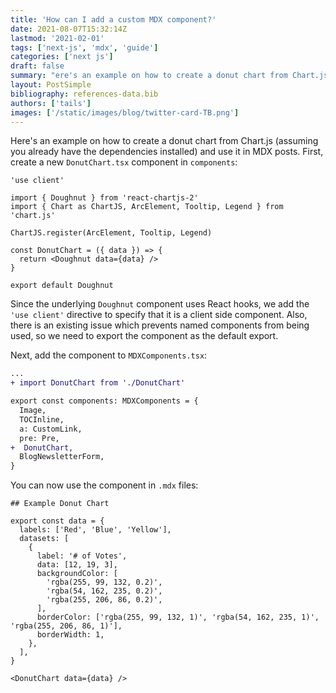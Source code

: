```yaml
---
title: 'How can I add a custom MDX component?'
date: 2021-08-07T15:32:14Z
lastmod: '2021-02-01'
tags: ['next-js', 'mdx', 'guide']
categories: ['next js']
draft: false
summary: "ere's an example on how to create a donut chart from Chart.js (assuming you already have the dependencies installed) and use it in MDX posts."
layout: PostSimple
bibliography: references-data.bib
authors: ['tails']
images: ['/static/images/blog/twitter-card-TB.png']
---
```


Here's an example on how to create a donut chart from Chart.js (assuming you already have the dependencies installed) and use it in MDX posts. First, create a new `DonutChart.tsx` component in `components`:

```tsx
'use client'

import { Doughnut } from 'react-chartjs-2'
import { Chart as ChartJS, ArcElement, Tooltip, Legend } from 'chart.js'

ChartJS.register(ArcElement, Tooltip, Legend)

const DonutChart = ({ data }) => {
  return <Doughnut data={data} />
}

export default Doughnut
```

Since the underlying `Doughnut` component uses React hooks, we add the `'use client'` directive to specify that it is a client side component. Also, there is an existing issue which prevents named components from being used, so we need to export the component as the default export.

Next, add the component to `MDXComponents.tsx`:

```diff
...
+ import DonutChart from './DonutChart'

export const components: MDXComponents = {
  Image,
  TOCInline,
  a: CustomLink,
  pre: Pre,
+  DonutChart,
  BlogNewsletterForm,
}
```

You can now use the component in `.mdx` files:

```mdx
## Example Donut Chart

export const data = {
  labels: ['Red', 'Blue', 'Yellow'],
  datasets: [
    {
      label: '# of Votes',
      data: [12, 19, 3],
      backgroundColor: [
        'rgba(255, 99, 132, 0.2)',
        'rgba(54, 162, 235, 0.2)',
        'rgba(255, 206, 86, 0.2)',
      ],
      borderColor: ['rgba(255, 99, 132, 1)', 'rgba(54, 162, 235, 1)', 'rgba(255, 206, 86, 1)'],
      borderWidth: 1,
    },
  ],
}

<DonutChart data={data} />
```
